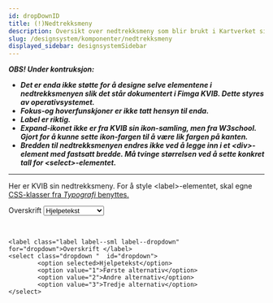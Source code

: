 ```yaml
---
id: dropDownID
title: (!)Nedtrekksmeny
description: Oversikt over nedtrekksmeny som blir brukt i Kartverket sine løsninger.
slug: /designsystem/komponenter/nedtrekksmeny
displayed_sidebar: designsystemSidebar
---
```

***OBS! Under kontruksjon:***
- ***Det er enda ikke støtte for å designe selve elementene i nedtrekksmenyen slik det står dokumentert i Fimga KVIB. Dette styres av operativsystemet.***
- ***Fokus-og hoverfunskjoner er ikke tatt hensyn til enda.***
- ***Label er riktig.***
- ***Expand-ikonet ikke er fra KVIB sin ikon-samling, men fra W3school. Gjort for å kunne sette ikon-fargen til å være lik fargen på kanten.***
- ***Bredden til nedtrekksmenyen endres ikke ved å legge inn i et <div\>-element med fastsatt bredde. Må tvinge størrelsen ved å sette konkret tall for <select\>-elementet.***

***


Her er KVIB sin nedtrekksmeny.
For å style <label\>-elementet, skal egne [CSS-klasser fra _Typografi_ benyttes.](../designTokens/typography.mdx#label)


<label class="label label--sml label--dropdown" for="dropdown">Overskrift </label>
<select class="dropdown "  id="dropdown">
        <option selected>Hjelpetekst</option>
        <option value="1">Første alternativ</option>
        <option value="2">Andre alternativ</option>
        <option value="3">Tredje alternativ</option>
</select>

<br/>

```markup
<label class="label label--sml label--dropdown" for="dropdown">Overskrift </label>
<select class="dropdown "  id="dropdown">
        <option selected>Hjelpetekst</option>
        <option value="1">Første alternativ</option>
        <option value="2">Andre alternativ</option>
        <option value="3">Tredje alternativ</option>
</select>
```






